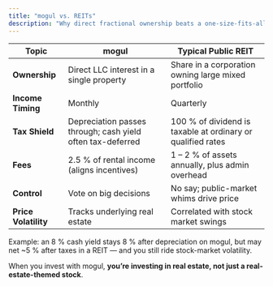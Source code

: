 ```yaml
---
title: "mogul vs. REITs"
description: "Why direct fractional ownership beats a one-size-fits-all REIT share."
---
```


| Topic | mogul | Typical Public REIT |
| ----- | ----- | ------------------- |
| **Ownership** | Direct LLC interest in a single property | Share in a corporation owning large mixed portfolio |
| **Income Timing** | Monthly | Quarterly |
| **Tax Shield** | Depreciation passes through; cash yield often tax-deferred | 100 % of dividend is taxable at ordinary or qualified rates |
| **Fees** | 2.5 % of rental income (aligns incentives) | 1 – 2 % of assets annually, plus admin overhead |
| **Control** | Vote on big decisions | No say; public-market whims drive price |
| **Price Volatility** | Tracks underlying real estate | Correlated with stock market swings |

Example: an 8 % cash yield stays 8 % after depreciation on mogul, but may net ~5 % after taxes in a REIT — and you still ride stock-market volatility.

When you invest with mogul, **you’re investing in real estate, not just a real-estate-themed stock**.